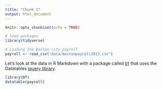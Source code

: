 ```yaml
---
title: "Chunk 1"
output: html_document
---
```


```r
knitr::opts_chunk$set(echo = TRUE)
```

```r
# load packages
library(tidyverse)

# Loading the Boston city payroll
payroll <- read_csv("data/bostonpayroll2013.csv")
```

Let's look at the data in R Markdown with a package called [`DT`](https://rstudio.github.io/DT/) that uses the Datatables [jquery library](https://datatables.net/).

```r
library(DT)
datatable(payroll)
```
